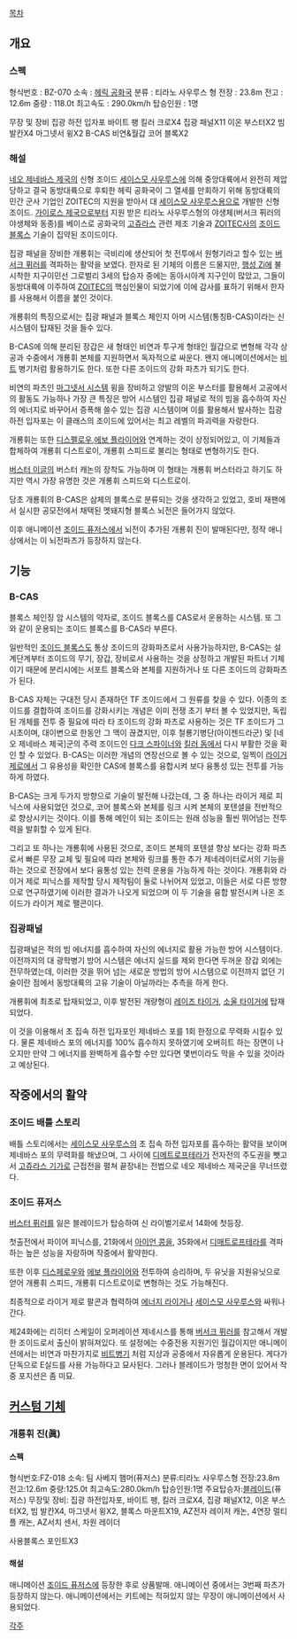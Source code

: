[[목차]]

== 개요 ==
=== 스펙 ===
형식번호 : BZ-070 
소속 : [[헤릭 공화국]]
분류 : 티라노 사우루스 형
전장 : 23.8m 
전고 : 12.6m 
중량 : 118.0t 
최고속도 : 290.0km/h 
탑승인원 : 1명

무장 및 장비
집광 하전 입자포
바이트 팽
킬러 크로X4
집광 패널X11
이온 부스터X2
빔 발칸X4
마그넷서 윙X2
B-CAS 비연&월갑
코어 블록X2

=== 해설 ===
[[네오 제네바스 제국]]의 신형 조이드 [[세이스모 사우루스]]에 의해 중앙대륙에서 완전히 제압당하고 결국 동방대륙으로 후퇴한 헤릭 공화국이 그 열세를 만회하기 위해 동방대륙의 민간 군사 기업인 ZOITEC의 지원을 받아서 대 [[세이스모 사우루스]]용으로 개발한 신형 조이드. [[가이로스 제국]]으로부터 지원 받은 티라노 사우루스형의 야생체(버서크 퓌러의 야생체와 동종)를 베이스로 공화국의 [[고쥬라스]] 관련 제조 기술과 [[ZOITEC]]사의 [[조이드 블록스]] 기술이 집약된 조이드이다.

집광 패널을 장비한 개룡휘는 극비리에 생산되어 첫 전투에서 원형기라고 할수 있는 [[버서크 퓌러]]를 격파하는 활약을 보였다. 한자로 된 기체의 이름은 드물지만, [[행성 Zi]]에 불시착한 지구이민선 그로벌리 3세의 탑승자 중에는 동아시아계 지구인이 많았고, 그들이 동방대륙에 이주하여 [[ZOITEC]]의 핵심인물이 되었기에 이에 감사를 표하기 위해서 한자를 사용해서 이름을 붙인 것이다.

개룡휘의 특징으로서는 집광 패널과 블록스 체인지 아머 시스템(통칭B-CAS)이라는 신 시스템이 탑재된 것을 들수 있다.

B-CAS에 의해 분리된 장갑은 새 형태인 비연과 투구게 형태인 월갑으로 변형해 각각 상공과 수중에서 개룡휘 본체를 지원하면서 독자적으로 싸운다. 왠지 애니메이션에서는 [[비트]] 병기처럼 활용하기도 한다. 또한 다른 조이드의 강화 파츠가 되기도 한다. 

비연의 파츠인 [[마그넷서 시스템]] 윙을 장비하고 양발의 이온 부스터를 활용해서 고공에서의 활동도 가능하나 가장 큰 특징은 방어 시스템인 집광 패널로 적의 빔을 흡수하여 자신의 에너지로 바꾸어서 증폭해 쓸수 있는 집광 시스템이며 이를 활용해서 발사하는 집광 하전 입자포는 이 클래스의 조이드에 있어서는 최고 레벨의 파괴력을 자랑한다.

개룡휘는 또한 [[디스펠로우]],[[에보 플라이어]]와 연계하는 것이 상정되어있고, 이 기체들과 합체하여 개룡휘 디스트로이, 개룡휘 스피드로 불리는 형태로 변형하기도 한다.

[[버스터 이글]]의 버스터 캐논의 장착도 가능하며 이 형태는 개룡휘 버스터라고 하기도 하지만 역시 가장 유명한 것은 개룡휘 스피드와 디스트로이.

당초 개룡휘의 B-CAS은 삼체의 블록스로 분류되는 것을 생각하고 있었고, 호비 재팬에서 실시한 공모전에서 채택된 멧돼지형 블록스 뇌전은 들어가지 않았다. 

이후 애니메이션 [[조이드 퓨저스]]에서 뇌전이 추가된 개룡휘 진이 발매된다만, 정작 애니상에서는 이 뇌전파츠가 등장하지 않는다.

== 기능 ==
=== B-CAS ===
블록스 체인징 암 시스템의 약자로, 조이드 블록스를 CAS로서 운용하는 시스템. 또 그와 같이 운용되는 조이드 블록스를 B-CAS라 부른다.

일반적인 [[조이드 블록스]]도 통상 조이드의 강화파츠로서 사용가능하지만, B-CAS는 설계단계부터 조이드의 무기, 장갑, 장비로서 사용하는 것을 상정하고 개발된 파트너 기체이기 때문에 분리시에는 서포트 블록스와 본체를 지원하거나 또 다른 조이드의 강화파츠가 된다.

B-CAS 자체는 구대전 당시 존재하던 TF 조이드에서 그 원류를 찾을 수 있다. 이종의 조이드를 결합하여 조이드를 강화시키는 개념은 이미 전쟁 초기 부터 볼 수 있었지만, 독립된 개체를 전투 중 필요에 따라 타 조이드의 강화 파츠로 사용하는 것은 TF 조이드가 그 시초이며, 대이변으로 한동안 그 맥이 끊겼지만, 이후 철룡기병단(아이젠드라군) 및 [네오 제네바스 제국]군의 주력 조이드인 [[다크 스파이너]]와 [[킬러 돔]]에서 다시 부활한 것을 확인 할 수 있었다. B-CAS는 이러한 개념의 연장선으로 볼 수 있는 것으로, 일찍이 [[라이거 제로]]에서 그 유용성을 확인한 CAS에 블록스를 융합시켜 보다 융통성 있는 전투를 가능하게 하였다.

B-CAS는 크게 두가지 방향으로 기술이 발전해 나갔는데, 그 중 하나는 라이거 제로 피닉스에 사용되었던 것으로, 코어 블록스와 본체를 링크 시켜 본체의 포텐셜을 전반적으로 향상시키는 것이다. 이를 통해 메인이 되는 조이드는 원래 성능을 훨씬 뛰어넘는 전투력을 발휘할 수 있게 된다. 

그리고 또 하나는 개룡휘에 사용된 것으로, 조이드 본체의 포텐셜 향상 보다는 강화 파츠로서 빠른 무장 교체 및 필요에 따라 본체와 링크를 통한 추가 제네레이터로서의 기능을 하는 것으로 전장에서 보다 융통성 있는 전력 운용을 가능하게 하는 것이다. 개룡휘와 라이거 제로 피닉스를 제작할 당시 제작팀이 둘로 나뉘어져 있었고, 이들은 서로 다른 방향으로 연구하였기에 이러한 결과가 나오게 되었으며 이 두 기술을 융합 발전시켜 나온 조이드가 라이거 제로 팰콘이다. 

=== 집광패널 ===
집광패널은 적의 빔 에너지를 흡수하여 자신의 에너지로 활용 가능한 방어 시스템이다. 이전까지의 대 광학병기 방어 시스템은 에너지 실드를 제외 한다면 두꺼운 장갑 외에는 전무하였는데, 이러한 것을 뛰어 넘는 새로운 방법의 방어 시스템으로 이전까지 없던 기술이란 점에서 동방대륙의 고유 기술이 아닐까라는 추측을 하게 한다. 

개룡휘에 최초로 탑재되었고, 이후 발전된 개량형이 [[레이즈 타이거]], [[소울 타이거]]에 탑재되었다.

이 것을 이용해서 초 집속 하전 입자포인 제네바스 포를 1회 한정으로 무력화 시킬수 있다. 물론 제네바스 포의 에너지를 100% 흡수하지 못하였기에 오버히트 하는 장면이 나오지만 만약 그 에너지를 완벽하게 흡수할 수만 있다면 몇번이라도 막을 수 있을 것이라고 예상된다.

== 작중에서의 활약 ==
=== 조이드 배틀 스토리 === 
배틀 스토리에서는 [[세이스모 사우루스]]의 초 집속 하전 입자포를 흡수하는 활약을 보이며 제네바스 포의 무력화를 해냈으며, 그 사이에 [[디메트로프테라]]가 전자전의 주도권을 뺏고서 [[고쥬라스 기가]]로 근접전을 펼쳐 끝장내는 전법으로 네오 제네바스 제국군을 무너뜨렸다.

=== 조이드 퓨저스 ===
[[버스터 퓌러]]를 잃은 블레이드가 탑승하여 신 라이벌기로서 14화에 첫등장.

첫출전에서 파이어 피닉스를, 21화에서 [[아이언 콩]]을, 35화에서 [[디매트로프테라]]를 격파하는 높은 성능을 자랑하며 작중에서 활약한다.

또한 이후 [[디스페로우]]와 [[에보 플라이어]]와 전투하여 승리하며, 두 유닛을 지원유닛으로 얻어 개룡휘 스피드, 개룡휘 디스트로이로 변형하는 것도 가능해진다. 

최종적으로 라이거 제로 팔콘과 협력하여 [[에너지 라이거]]나 [[세이스모 사우루스]]와 싸워나간다.

제24화에는 리히터 스케일이 오퍼레이션 제네시스를 통해 [[버서크 퓌러]]를 참고해서 개발한 조이드로서 출신이 밝혀져있다. 또 설정에는 수중전용 지원기인 월갑이지만 애니메이션에서는 비연과 마찬가지로 [[비트]]병기 처럼 지상과 공중에서 자유롭게 운용된다. 게다가 단독으로 E실드를 사용 가능하다고 묘사된다. 그러나 블레이드가 멍청한 면이 있어서 작중 포지션은 좀 미묘.

== [[커스텀 기체]] ==
=== 개룡휘 진(眞) ===
==== 스펙 ====
형식번호:FZ-018 
소속: 팀 사베지 햄머(퓨저스) 
분류:티라노 사우루스형 
전장:23.8m 
전고:12.6m 
중량:125.0t 
최고속도:280.0km/h 
탑승인원:1명
주요탑승자:[[블레이드]](퓨저스)
무장및 장비: 집광 하전입자포, 바이트 팽, 킬러 크로X4, 집광 패널X12, 이온 부스터X2, 빔 발칸X4, 마그넷서 윙X2, 블록스 마운트X19, AZ전자 레이저 캐논, 4연장 멀티플 캐논, AZ서치 센서, 차원 레이더

사용블록스 포인트X3

==== 해설 ====
애니메이션 [[조이드 퓨저스]]에 등장한 후로 상품발매. 애니메이션 중에서는 3번째 파츠가 등장하지 않는다. 애니메이션에서는 키트에는 적혀있지 않는 무장이 애니메이션에서 사용되었다.

[[각주]]

